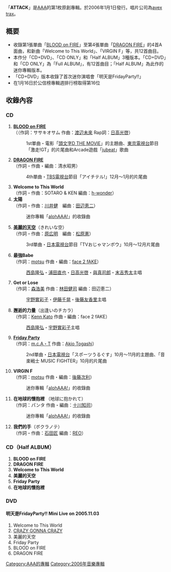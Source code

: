 {{Multiple issues|
{{Unreferenced |time=2011-08-18T02:49:31+00:00 }}
{{Notability Unreferenced|time=2020-02-22T07:37:27+00:00}}
}}
{{Infobox Album
| Name = ATTACK
| Cover = AAA - ATTACK.JPG 
| Artist = [[AAA_(團體)|AAA]]
| Type = 專輯
| Released = 2006年1月1日
| Recorded = 2005年
| Genre = [[J-POP|J-POP]]
| Length = 
| Label = [[avex_trax|avex trax]]
| Producer = masato max matsuura
| Certification  = 
| Chart position = * 週間最高排名第16位<small>（[[Oricon公信榜|Oricon]]）</small> 
| Reviews = 
| Last album            = -
| This album            = '''ATTACK'''<br />2006年
| Next album            = [[REMIX_ATTACK|REMIX ATTACK]]<br />2006年
| Misc           = {{Singles
 | Name          = ATTACK
 | Type          = 錄音室專輯
 | Single 1      = [[BLOOD_on_FIRE|BLOOD on FIRE]]
 | Single 1 date = 2005年9月14日
 | Single 2      = [[Friday_Party|Friday Party]]
 | Single 2 date = 2005年10月5日
 | Single 3      = [[美麗的天空|美麗的天空]]
 | Single 3 date = 2005年11月16日
 | Single 4      = [[DRAGON_FIRE|DRAGON FIRE]]
 | Single 4 date = 2005年12月7日
}}
}}

「'''ATTACK'''」是[[AAA_(團體)|AAA]]的第1枚原創專輯。於2006年1月1日發行。唱片公司為[[avex_trax|avex trax]]。

== 概要 ==
* 收錄第1張單曲「[[BLOOD_on_FIRE|BLOOD on FIRE]]」至第4張單曲「[[DRAGON_FIRE|DRAGON FIRE]]」的4首A面曲，和新曲「Welcome to This World」、「VIRGIN F」等，共12首曲目。
* 本作分「CD+DVD」、「CD ONLY」和「Half ALBUM」3種版本。「CD+DVD」和「CD ONLY」為「Full ALBUM」，有12首曲目；「Half ALBUM」為此作的迷你專輯版本。
* 「CD+DVD」版本收錄了首次迷你演唱會「明天是FridayParty!!」
* 在1月16日於公信榜專輯週排行榜取得第16位

==收錄內容==
===CD===
# '''[[BLOOD_on_FIRE|BLOOD on FIRE]]'''<br/>（（作詞：ササキオサム 作曲：[[渡辺未來|渡辺未來]] Rap詞：[[日高光啓|日高光啓]]）
#:1st單曲・電影「[[頭文字D|頭文字D THE MOVIE]]」的主題曲、[[東京電視台|東京電視台]]節目「激走!GT」的片尾曲和Arcade遊戲「[[乐动魔方|jubeat]]」歌曲
# '''[[DRAGON_FIRE|DRAGON FIRE]]'''<br/>（作詞・作曲・編曲：清水昭男）
#:4th單曲・[[TBS電視台|TBS電視台]]節目「アイチテル!」12月～1月的片尾曲
# '''Welcome to This World'''<br/>（作詞・作曲：SOTARO & KEN 編曲：[[h-wonder|h-wonder]]）
# '''太陽'''<br/>（作詞・作曲：[[川井健|川井健]]　編曲：[[田辺恵二|田辺恵二]]）
#:迷你專輯「[[alohAAA!|alohAAA!]]」的收錄曲
# '''[[美麗的天空|美麗的天空]]'''（きれいな空）<br/>（作詞・作曲：[[原広明|原広明]]　編曲：[[松原憲|松原憲]]）
#:3rd單曲・[[日本電視台|日本電視台]]節目「TVおじゃマンボウ」10月〜12月片尾曲
# '''最強Babe'''<br/>（作詞：[[motsu|motsu]] 作曲・編曲：[[face_2_fAKE|face 2 fAKE]]）
#:[[西島隆弘|西島隆弘]]・[[浦田直也|浦田直也]]・[[日高光啓|日高光啓]]・[[與真司郎|與真司郎]]・[[末吉秀太|末吉秀太]]主唱
# '''Get or Lose'''<br/>（作詞：[[森浩美|森浩美]] 作曲：[[林田健司|林田健司]] 編曲：田辺恵二）
#:[[宇野實彩子|宇野實彩子]]・[[伊藤千晃|伊藤千晃]]・[[後藤友香里|後藤友香里]]主唱　
# '''邂逅的力量'''（出逢いのチカラ）<br/>（作詞：[[Kenn_Kato|Kenn Kato]] 作曲・編曲：face 2 fAKE）
#:[[西島隆弘|西島隆弘]]・[[宇野實彩子|宇野實彩子]]主唱
# '''[[Friday_Party|Friday Party]]'''<br/>（作詞：[[m.c.A・T|m.c.A・T]] 作曲：[[Akio_Togashi|Akio Togashi]]）
#:2nd單曲・[[日本電視台|日本電視台]]「スポーツうるぐす」10月〜11月的主題曲、「音楽戦士 MUSIC FIGHTER」10月的片尾曲
# '''VIRGIN F'''<br/>（作詞：[[motsu|motsu]] 作曲・編曲：[[後藤次利|後藤次利]]）
#:迷你專輯「[[alohAAA!|alohAAA!]]」的收錄曲
# '''在地球的懷抱裡''' （地球に抱かれて）<br/>（作詞：パンタ 作曲・編曲：[[十川知司|十川知司]]）
#:迷你專輯「[[alohAAA!|alohAAA!]]」的收錄曲
# '''我們的手'''（ボクラノテ）<br/>（作詞・作曲：[[石田匠|石田匠]] 編曲：[[REO|REO]]）

===CD（Half ALBUM）===
# '''BLOOD on FIRE'''
# '''DRAGON FIRE'''
# '''Welcome to This World'''
# '''美麗的天空'''
# '''Friday Party'''
# '''在地球的懷抱裡'''

===DVD===
====明天是FridayParty!! Mini Live on 2005.11.03====
#Welcome to This World
#[[CCC_-Challenge_Cover_Collection-|CRAZY GONNA CRAZY]]
#美麗的天空
#Friday Party
#BLOOD on FIRE
#DRAGON FIRE

{{AAA}}
{{DEFAULTSORT:ATTACK}}
[[Category:AAA的專輯|Category:AAA的專輯]]
[[Category:2006年音樂專輯|Category:2006年音樂專輯]]